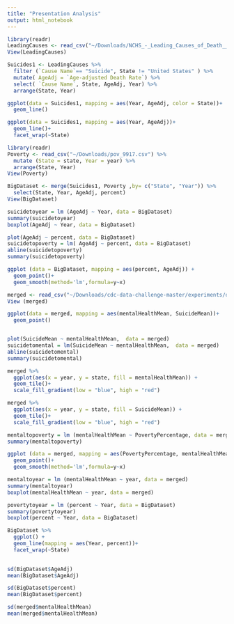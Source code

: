 ```yaml
---
title: "Presentation Analysis"
output: html_notebook
---
```

```r
library(readr)
LeadingCauses <- read_csv("~/Downloads/NCHS_-_Leading_Causes_of_Death__United_States.csv")
View(LeadingCauses)
```

```r
Suicides1 <- LeadingCauses %>% 
  filter (`Cause Name`== "Suicide", State != "United States" ) %>%
  mutate( AgeAdj = `Age-adjusted Death Rate`) %>%
  select( `Cause Name`, State, AgeAdj, Year) %>% 
  arrange(State, Year)

ggplot(data = Suicides1, mapping = aes(Year, AgeAdj, color = State))+
  geom_line()

ggplot(data = Suicides1, mapping = aes(Year, AgeAdj))+
  geom_line()+
  facet_wrap(~State)
```

```r
library(readr)
Poverty <- read_csv("~/Downloads/pov_9917.csv") %>%
  mutate (State = state, Year = year) %>%
  arrange(State, Year)
View(Poverty)
```

```r
BigDataset <- merge(Suicides1, Poverty ,by= c("State", "Year")) %>%
  select(State, Year, AgeAdj, percent)
View(BigDataset)
```

```r
suicidetoyear = lm (AgeAdj ~ Year, data = BigDataset)
summary(suicidetoyear)
boxplot(AgeAdj ~ Year, data = BigDataset)
```

```r
plot(AgeAdj ~ percent, data = BigDataset)
suicidetopoverty = lm( AgeAdj ~ percent, data = BigDataset)
abline(suicidetopoverty)
summary(suicidetopoverty)
```

```r
ggplot (data = BigDataset, mapping = aes(percent, AgeAdj)) + 
  geom_point()+
  geom_smooth(method='lm',formula=y~x)
```
```r
merged <- read_csv("~/Downloads/cdc-data-challenge-master/experiments/dataset/merged.csv")
View (merged)
```
```r
ggplot(data = merged, mapping = aes(mentalHealthMean, SuicideMean))+
  geom_point()


plot(SuicideMean ~ mentalHealthMean,  data = merged)
suicidetomental = lm(SuicideMean ~ mentalHealthMean,  data = merged)
abline(suicidetomental)
summary(suicidetomental)
```

```r
merged %>%
  ggplot(aes(x = year, y = state, fill = mentalHealthMean)) +
  geom_tile()+
  scale_fill_gradient(low = "blue", high = "red")

merged %>%
  ggplot(aes(x = year, y = state, fill = SuicideMean)) +
  geom_tile()+
  scale_fill_gradient(low = "blue", high = "red")
```
```r
mentaltopoverty = lm (mentalHealthMean ~ PovertyPercentage, data = merged)
summary(mentaltopoverty)

ggplot (data = merged, mapping = aes(PovertyPercentage, mentalHealthMean)) + 
  geom_point()+
  geom_smooth(method='lm',formula=y~x)


```
```r
mentaltoyear = lm (mentalHealthMean ~ year, data = merged)
summary(mentaltoyear)
boxplot(mentalHealthMean ~ year, data = merged)

```

```r
povertytoyear = lm (percent ~ Year, data = BigDataset)
summary(povertytoyear)
boxplot(percent ~ Year, data = BigDataset)
```
```r
BigDataset %>%
  ggplot() +
  geom_line(mapping = aes(Year, percent))+
  facet_wrap(~State)
  
```

```r
sd(BigDataset$AgeAdj)
mean(BigDataset$AgeAdj)

sd(BigDataset$percent)
mean(BigDataset$percent)

sd(merged$mentalHealthMean)
mean(merged$mentalHealthMean)
```

